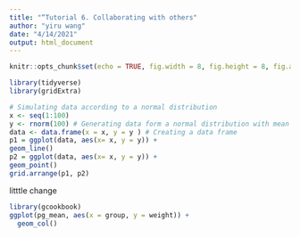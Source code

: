```yaml
---
title: "“Tutorial 6. Collaborating with others"
author: "yiru wang"
date: "4/14/2021"
output: html_document
---
```


```r
knitr::opts_chunk$set(echo = TRUE, fig.width = 8, fig.height = 8, fig.alig = "center")
```


```r
library(tidyverse)
library(gridExtra)
```

```r
# Simulating data according to a normal distribution
x <- seq(1:100)
y <- rnorm(100) # Generating data form a normal distribution with mean 0 and variance 1
data <- data.frame(x = x, y = y ) # Creating a data frame
p1 = ggplot(data, aes(x= x, y = y)) +
geom_line()
p2 = ggplot(data, aes(x= x, y = y)) +
geom_point()
grid.arrange(p1, p2)
```

litttle change
```r
library(gcookbook) 
ggplot(pg_mean, aes(x = group, y = weight)) +
  geom_col()
```


